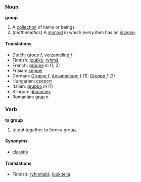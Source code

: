 === Noun ===
'''group'''

#A [[collection]] of items or beings
#(''mathematics'') A [[monoid]] in which every item has an [[inverse]].

==== Translations ====
*Dutch: [[groep]] ''f'', [[verzameling]] ''f''
*Finnish: [[joukko]], [[ryhmä]]
*French: [[groupe]] ''m'' (1, 2)
*Frisian: [[keppel]]
*German: [[Gruppe]] ''f'', [[Ansammlung]] ''f'' (1); [[Gruppe]] ''f'' (2)
*Hungarian: [[csoport]]
*Italian: [[gruppo]] ''m'' (1)
*Klingon: [[ghommey]]
*Romanian: [[grup]] ''n''

=== Verb ===
'''to group'''

# to put together to form a group.

==== Synonyms ====

* [[classify]]

==== Translations ====

* Finnish: [[ryhmitellä]], [[luokitella]]